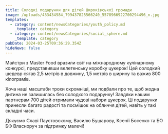 ```yaml
---
title: Солодкі подарунки для дітей Широківської громади
image: /uploads/433434984_799437825566240_5578966922700294496_n.jpg
templates:
  - category: content/newsCategories/youth_policy.md
    _template: category
  - category: content/newsCategories/social_sphere.md
    _template: category
pubDate: 2024-03-25T09:36:29.354Z
hideNews: false
---
```


Майстри з Master Food вразили світ на міжнародному кулінарному конкурсі, представивши велетенську коробку цукерок! Цей солодкий шедевр сягав 2,5 метрів в довжину, 1,5 метрів в ширину та важив 800 кілограмів.

Хоча наші масштаби трохи скромніші, ми подбали про те, щоб жодна дитина не залишилась без солодкого подарунку! Завдяки нашим партнерам 700 дітей отримали чудові набори цукерок. Ці подарунки принесли багато радості та посмішок на обличчя дітей, навіть у такі складні часи.

Дякуємо Славі Паустовскому, Василю Бушарову, Ксенії Босенко та БО БФ Власноруч за підтримку малечі!
